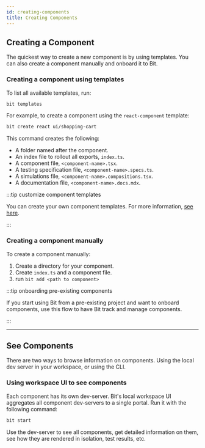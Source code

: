 ```yaml
---
id: creating-components
title: Creating Components
---
```


## Creating a Component

The quickest way to create a new component is by using templates. You can also create a component manually and onboard it to Bit.

### Creating a component using templates

To list all available templates, run:

```sh
bit templates
```

For example, to create a component using the `react-component` template:

```sh
bit create react ui/shopping-cart
```

This command creates the following:

- A folder named after the component.
- An index file to rollout all exports, `index.ts`.
- A component file, `<component-name>.tsx`.
- A testing specification file, `<component-name>.specs.ts`.
- A simulations file, `<component-name>.compositions.tsx`.
- A documentation file, `<component-name>.docs.mdx`.

:::tip customize component templates

You can create your own component templates. For more information, [see here](/generator/components-template).

:::

### Creating a component manually

To create a component manually:

1. Create a directory for your component.
1. Create `index.ts` and a component file.
1. run `bit add <path to component>`

:::tip onboarding pre-existing components

If you start using Bit from a pre-existing project and want to onboard components, use this flow to have Bit track and manage components.

:::

---

## See Components

There are two ways to browse information on components. Using the local dev server in your workspace, or using the CLI.

### Using workspace UI to see components

Each component has its own dev-server. Bit's local workspace UI aggregates all component dev-servers to a single portal. Run it with the following command:

```sh
bit start
```

Use the dev-server to see all components, get detailed information on them, see how they are rendered in isolation, test results, etc.
